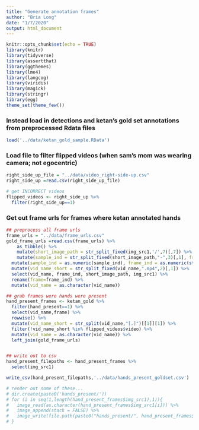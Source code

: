```yaml
---
title: "Generate annotation frames"
author: "Bria Long"
date: "1/7/2020"
output: html_document
---
```


```r
knitr::opts_chunk$set(echo = TRUE)
library(knitr)
library(tidyverse)
library(assertthat)
library(ggthemes)
library(lme4)
library(langcog)
library(viridis)
library(magick)
library(stringr)
library(egg)
theme_set(theme_few())
```


### Instead load in detections and ketan's gold set annotations from preprocessed Rdata files
```r
load('../data/ketan_gold_sample.RData')
```

### Load file to filter flipped videos (when sam's mom was wearing camera; not egocentric)
```r
right_side_up_file = "../data/video_right-side-up.csv"
right_side_up =read.csv(right_side_up_file)

# get INCORRECT videos
flipped_videos <- right_side_up %>%
  filter(right_side_up==1)
```


### Get out frame urls for frames where ketan annotated hands
```r
## preprocess all frame urls
frame_urls = "../data/frame_urls.csv"
gold_frame_urls =read.csv(frame_urls) %>%
    as_tibble() %>%
    mutate(short_image_path = str_split_fixed(img_src1,'/',7)[,7]) %>%
    mutate(sample_ind = str_split_fixed(short_image_path,"-",3)[,1], frame_ind_temp = str_split_fixed(short_image_path,"-",3)[,3], vid_name = str_split_fixed(short_image_path,"-",3)[,2]) %>%
  mutate(sample_ind = as.numeric(sample_ind), frame_ind = as.numeric(str_split_fixed(frame_ind_temp,".jpg",3)[,1])) %>%
  mutate(vid_name_short = str_split_fixed(vid_name,".mp4",2)[,1]) %>%
  select(vid_name, frame_ind, short_image_path, img_src1) %>%
  rename(frame=frame_ind) %>%
  mutate(vid_name = as.character(vid_name)) 

## grab frames were hands were present
hand_present_frames <- ketan_gold %>%
  filter(hand_present==1) %>%
  select(vid_name,frame) %>%
  rowwise() %>%
  mutate(vid_name_short = str_split(vid_name,"[.]")[[1]][1]) %>%
  filter(!vid_name_short %in% flipped_videos$video) %>%
  mutate(vid_name = as.character(vid_name)) %>%
  left_join(gold_frame_urls)


## write out to csv
hand_present_filepaths <- hand_present_frames %>%
  select(img_src1) 

write_csv(hand_present_filepaths,'../data/hands_present_goldset.csv')

# render out some of these...
# dir.create(paste0('hands_present/'))
# for (i in seq(1,length(hand_present_frames$img_src1),1)){
#   image_read(as.character(hand_present_frames$img_src1[i])) %>%
#   image_append(stack = FALSE) %>%
#   image_write(file.path(paste0("hands_present/", hand_present_frames$short_image_path[i])))
# }

```